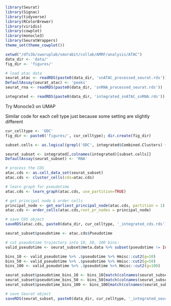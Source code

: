 
```r

library(Seurat)
library(Signac)
library(tidyverse)
library(RColorBrewer)
library(viridis)
library(cowplot)
library(monocle3)
library(SeuratWrappers)
theme_set(theme_cowplot())

setwd("/dfs3b/swaruplab/smorabit/collab/AMRF/analysis/ATAC")
data_dir <- 'data/'
fig_dir <- 'figures/'

# load atac data
seurat_atac <- readRDS(paste0(data_dir, 'snATAC_processed_seurat.rds'))
DefaultAssay(seurat_atac) <- 'peaks'
seurat_rna <- readRDS(paste0(data_dir, 'snRNA_processed_seurat.rds'))

integrated <- readRDS(paste0(data_dir, 'integrated_snATAC_snRNA.rds'))

```



Try Monocle3 on UMAP

Similar code for each cell type just because some setting are slightly different

```r

cur_celltype <- 'ODC'
fig_dir <- paste0('figures/', cur_celltype); dir.create(fig_dir)

subset.cells <- as.logical(grepl('ODC', integrated$Combined.Clusters) + grepl('OPC', integrated$Combined.Clusters) + grepl('NFOL', integrated$Combined.Clusters) )

seurat_subset <- integrated[,colnames(integrated)[subset.cells]]
DefaultAssay(seurat_subset) <- 'RNA'

# process the CDS
atac.cds <- as.cell_data_set(seurat_subset)
atac.cds <- cluster_cells(cds=atac.cds)

# learn graph for pseudotime
atac.cds <- learn_graph(atac.cds, use_partition=TRUE)

# get principal node & order cells
principal_node <- get_earliest_principal_node(atac.cds, partition = 1)
atac.cds <- order_cells(atac.cds,root_pr_nodes = principal_node)

# save CDS object
saveRDS(atac.cds, paste0(data_dir, cur_celltype, '_integrated_cds.rds'))

seurat_subset$pseudotime <- atac.cds$Pseudotime

# cut pseudotime trajectory into 10, 50, 100 bins:
valid_pseudotime <- seurat_subset@meta.data %>% subset(pseudotime != Inf)

bins_10 <- valid_pseudotime %>% .$pseudotime %>% Hmisc::cut2(g=10)
bins_50 <- valid_pseudotime %>% .$pseudotime %>% Hmisc::cut2(g=50)
bins_100 <- valid_pseudotime %>% .$pseudotime %>% Hmisc::cut2(g=100)

seurat_subset$pseudotime_bins_10 <- bins_10[match(colnames(seurat_subset), rownames(valid_pseudotime))]
seurat_subset$pseudotime_bins_50 <- bins_50[match(colnames(seurat_subset), rownames(valid_pseudotime))]
seurat_subset$pseudotime_bins_100 <- bins_100[match(colnames(seurat_subset), rownames(valid_pseudotime))]

# save Seurat object
saveRDS(seurat_subset, paste0(data_dir, cur_celltype, '_integrated_seurat.rds'))

```
